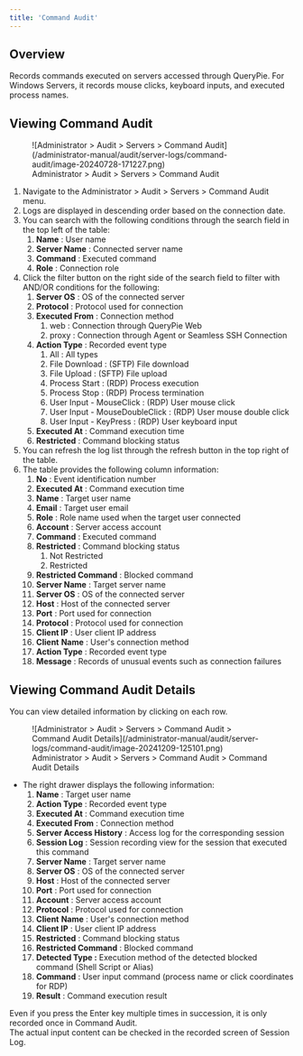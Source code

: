 ```yaml
---
title: 'Command Audit'
---
```



## Overview

Records commands executed on servers accessed through QueryPie. For Windows Servers, it records mouse clicks, keyboard inputs, and executed process names.

## Viewing Command Audit

<figure data-layout="center" data-align="center">
![Administrator &gt; Audit &gt; Servers &gt; Command Audit](/administrator-manual/audit/server-logs/command-audit/image-20240728-171227.png)
<figcaption>
Administrator &gt; Audit &gt; Servers &gt; Command Audit
</figcaption>
</figure>

1. Navigate to the Administrator &gt; Audit &gt; Servers &gt; Command Audit menu.
2. Logs are displayed in descending order based on the connection date.
3. You can search with the following conditions through the search field in the top left of the table:
    1.  **Name**  : User name
    2.  **Server Name**  : Connected server name
    3.  **Command**  : Executed command
    4.  **Role**  : Connection role
4. Click the filter button on the right side of the search field to filter with AND/OR conditions for the following:
    1.  **Server OS**  : OS of the connected server
    2.  **Protocol** : Protocol used for connection
    3.  **Executed From** : Connection method
        1. web : Connection through QueryPie Web
        2. proxy : Connection through Agent or Seamless SSH Connection
    4.  **Action Type** : Recorded event type
        1. All : All types
        2. File Download : (SFTP) File download
        3. File Upload : (SFTP) File upload
        4. Process Start : (RDP) Process execution
        5. Process Stop : (RDP) Process termination
        6. User Input - MouseClick : (RDP) User mouse click
        7. User Input - MouseDoubleClick : (RDP) User mouse double click
        8. User Input - KeyPress : (RDP) User keyboard input
    5.  **Executed At**  : Command execution time
    6.  **Restricted**  : Command blocking status
5. You can refresh the log list through the refresh button in the top right of the table.
6. The table provides the following column information:
    1.  **No**  : Event identification number
    2.  **Executed At**  : Command execution time
    3.  **Name**  : Target user name
    4.  **Email**  : Target user email
    5.  **Role**  : Role name used when the target user connected
    6.  **Account**  : Server access account
    7.  **Command**  : Executed command
    8.  **Restricted**  : Command blocking status
        1. Not Restricted
        2. Restricted
    9.  **Restricted Command**  : Blocked command
    10.  **Server Name**  : Target server name
    11.  **Server OS**  : OS of the connected server
    12.  **Host**  : Host of the connected server
    13.  **Port**  : Port used for connection
    14.  **Protocol** : Protocol used for connection
    15.  **Client IP**  : User client IP address
    16.  **Client**   **Name**  : User's connection method
    17.  **Action Type** : Recorded event type
    18.  **Message**  : Records of unusual events such as connection failures

## Viewing Command Audit Details

You can view detailed information by clicking on each row.


<figure data-layout="center" data-align="center">
![Administrator &gt; Audit &gt; Servers &gt; Command Audit &gt; Command Audit Details](/administrator-manual/audit/server-logs/command-audit/image-20241209-125101.png)
<figcaption>
Administrator &gt; Audit &gt; Servers &gt; Command Audit &gt; Command Audit Details
</figcaption>
</figure>

* The right drawer displays the following information:
    1.  **Name**  : Target user name
    2.  **Action Type** : Recorded event type
    3.  **Executed At**  : Command execution time
    4.  **Executed From** : Connection method
    5.  **Server Access History** : Access log for the corresponding session
    6.  **Session Log**  : Session recording view for the session that executed this command
    7.  **Server Name**  : Target server name
    8.  **Server OS**  : OS of the connected server
    9.  **Host**  : Host of the connected server
    10.  **Port**  : Port used for connection
    11.  **Account**  : Server access account
    12.  **Protocol** : Protocol used for connection
    13.  **Client**   **Name**  : User's connection method
    14.  **Client IP**  : User client IP address
    15.  **Restricted**  : Command blocking status
    16.  **Restricted Command**  : Blocked command
    17.  **Detected Type :** Execution method of the detected blocked command (Shell Script or Alias)
    18.  **Command**  : User input command (process name or click coordinates for RDP)
    19.  **Result**  : Command execution result


<Callout type="important">
Even if you press the Enter key multiple times in succession, it is only recorded once in Command Audit.<br/>The actual input content can be checked in the recorded screen of Session Log.
</Callout>
